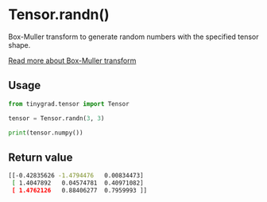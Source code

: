 # Tensor.randn()

Box-Muller transform to generate random numbers with the specified tensor shape.

[Read more about Box-Muller transform](https://en.wikipedia.org/wiki/Box%E2%80%93Muller_transform)

## Usage
```python copy
from tinygrad.tensor import Tensor

tensor = Tensor.randn(3, 3)

print(tensor.numpy())
```

## Return value
```bash
[[-0.42835626 -1.4794476   0.00834473]
 [ 1.4047892   0.04574781  0.40971082]
 [ 1.4762126   0.88406277  0.7959993 ]]  
```